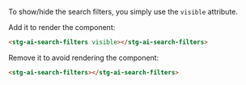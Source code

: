 
<Meta of={meta} />

To show/hide the search filters, you simply use the ```visible``` attribute.

Add it to render the component:

```html
<stg-ai-search-filters visible></stg-ai-search-filters>
```

Remove it to avoid rendering the component:

```html
<stg-ai-search-filters></stg-ai-search-filters>
```

<DocsPage /> 
